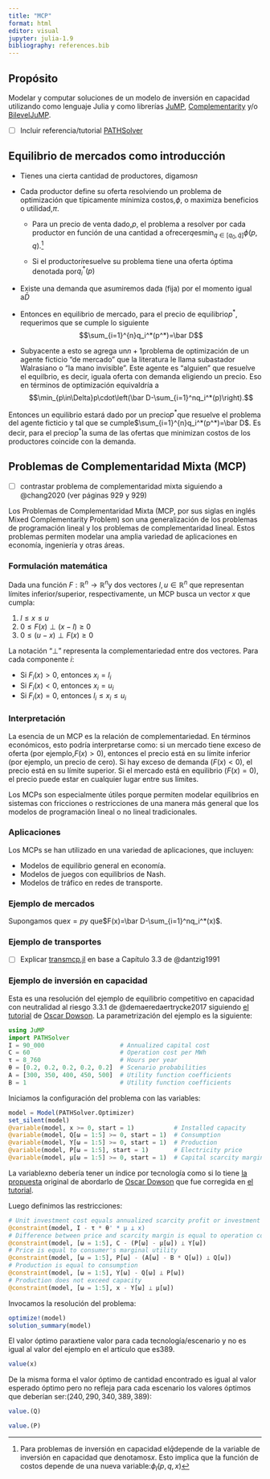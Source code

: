```yaml
---
title: "MCP"
format: html
editor: visual
jupyter: julia-1.9
bibliography: references.bib
---
```


## Propósito

Modelar y computar soluciones de un modelo de inversión en capacidad utilizando como lenguaje Julia y como librerías [JuMP](https://github.com/jump-dev/JuMP.jl), [Complementarity](https://github.com/chkwon/Complementarity.jl) y/o [BilevelJuMP](https://github.com/joaquimg/BilevelJuMP.jl).

-   [ ] Incluir referencia/tutorial [PATHSolver](https://github.com/chkwon/PATHSolver.jl)

## Equilibrio de mercados como introducción

-   Tienes una cierta cantidad de productores, digamos$n$

-   Cada productor define su oferta resolviendo un problema de optimización que típicamente mínimiza costos,$\phi$, o maximiza beneficios o utilidad,$\pi$.

    -   Para un precio de venta dado,$p$, el problema a resolver por cada productor en función de una cantidad a ofrecer$q$es$\min_{q\in[q_0,\bar q]}\phi(p,q)$.[^1]

    -   Si el productor$i$resuelve su problema tiene una oferta óptima denotada por$q_i^*(p)$

-   Existe una demanda que asumiremos dada (fija) por el momento igual a$\bar D$

-   Entonces en equilibrio de mercado, para el precio de equilibrio$p^*$, requerimos que se cumple lo siguiente$$\sum_{i=1}^{n}q_i^*(p^*)=\bar D$$

-   Subyacente a esto se agrega un$n+1$problema de optimización de un agente ficticio "de mercado" que la literatura le llama subastador Walrasiano o "la mano invisible". Este agente es "alguien" que resuelve el equilbrio, es decir, iguala oferta con demanda eligiendo un precio. Eso en términos de optimización equivaldría a$$\min_{p\in\Delta}p\cdot\left(\bar D-\sum_{i=1}^nq_i^*(p)\right).$$

[^1]: Para problemas de inversión en capacidad el$\bar q$depende de la variable de inversión en capacidad que denotamos$x$. Esto implica que la función de costos depende de una nueva variable:$\phi_I(p,q,x)$

Entonces un equilibrio estará dado por un precio$p^*$que resuelve el problema del agente ficticio y tal que se cumple$\sum_{i=1}^{n}q_i^*(p^*)=\bar D$. Es decir, para el precio$p^*$la suma de las ofertas que minimizan costos de los productores coincide con la demanda.

## Problemas de Complementaridad Mixta (MCP)


-   [ ] contrastar problema de complementaridad mixta siguiendo a @chang2020 (ver páginas 929 y 929)

Los Problemas de Complementaridad Mixta (MCP, por sus siglas en inglés Mixed Complementarity Problem) son una generalización de los problemas de programación lineal y los problemas de complementaridad lineal. Estos problemas permiten modelar una amplia variedad de aplicaciones en economía, ingeniería y otras áreas.

### Formulación matemática

Dada una función $F: \mathbb{R}^n \to \mathbb{R}^n$y dos vectores $l, u \in \mathbb{R}^n$ que representan límites inferior/superior, respectivamente, un MCP busca un vector $x$ que cumpla:

1. $l \leq x \leq u$
2. $0 \leq F(x) \perp (x - l) \geq 0$
3. $0 \leq (u - x) \perp F(x) \geq 0$

La notación "⊥" representa la complementariedad entre dos vectores. Para cada componente $i$:

- Si $F_i(x) > 0$, entonces $x_i = l_i$
- Si $F_i(x) < 0$, entonces $x_i = u_i$
- Si $F_i(x) = 0$, entonces $l_i \leq x_i \leq u_i$

### Interpretación

La esencia de un MCP es la relación de complementariedad. En términos económicos, esto podría interpretarse como: si un mercado tiene exceso de oferta (por ejemplo,$F(x) > 0$), entonces el precio está en su límite inferior (por ejemplo, un precio de cero). Si hay exceso de demanda ($F(x) < 0$), el precio está en su límite superior. Si el mercado está en equilibrio ($F(x) = 0$), el precio puede estar en cualquier lugar entre sus límites.

Los MCPs son especialmente útiles porque permiten modelar equilibrios en sistemas con fricciones o restricciones de una manera más general que los modelos de programación lineal o no lineal tradicionales.

### Aplicaciones

Los MCPs se han utilizado en una variedad de aplicaciones, que incluyen:

- Modelos de equilibrio general en economía.
- Modelos de juegos con equilibrios de Nash.
- Modelos de tráfico en redes de transporte.


### Ejemplo de mercados

Supongamos que$x=p$y que$F(x)=\bar D-\sum_{i=1}^nq_i^*(x)$.

### Ejemplo de transportes

-   [ ] Explicar [transmcp.jl](https://github.com/chkwon/Complementarity.jl/blob/master/examples/mcp/transmcp.jl) en base a Capítulo 3.3 de @dantzig1991

### Ejemplo de inversión en capacidad

Esta es una resolución del ejemplo de equilibrio competitivo en capacidad con neutralidad al riesgo 3.3.1 de @demaeredaertrycke2017 siguiendo [el tutorial](https://jump.dev/JuMP.jl/stable/tutorials/nonlinear/complementarity/#Electricity-consumption) de [Oscar Dowson](https://github.com/odow). La parametrización del ejemplo es la siguiente:

```julia
using JuMP
import PATHSolver
I = 90_000                     # Annualized capital cost
C = 60                         # Operation cost per MWh
τ = 8_760                      # Hours per year
θ = [0.2, 0.2, 0.2, 0.2, 0.2]  # Scenario probabilities
A = [300, 350, 400, 450, 500]  # Utility function coefficients
B = 1                          # Utility function coefficients
```

Iniciamos la configuración del problema con las variables:

```julia
model = Model(PATHSolver.Optimizer)
set_silent(model)
@variable(model, x >= 0, start = 1)           # Installed capacity
@variable(model, Q[ω = 1:5] >= 0, start = 1)  # Consumption
@variable(model, Y[ω = 1:5] >= 0, start = 1)  # Production
@variable(model, P[ω = 1:5], start = 1)       # Electricity price
@variable(model, μ[ω = 1:5] >= 0, start = 1)  # Capital scarcity margin
```

La variable$x$no debería tener un índice por tecnología como si lo tiene [la propuesta](https://discourse.julialang.org/t/complementarity-jl-whit-path/103081/7) original de abordarlo de [Oscar Dowson](https://github.com/odow) que fue corregida en [el tutorial](https://jump.dev/JuMP.jl/stable/tutorials/nonlinear/complementarity/#Electricity-consumption).

Luego definimos las restricciones:

```julia
# Unit investment cost equals annualized scarcity profit or investment is 0
@constraint(model, I - τ * θ' * μ ⟂ x)
# Difference between price and scarcity margin is equal to operation cost
@constraint(model, [ω = 1:5], C - (P[ω] - μ[ω]) ⟂ Y[ω])
# Price is equal to consumer's marginal utility
@constraint(model, [ω = 1:5], P[ω] - (A[ω] - B * Q[ω]) ⟂ Q[ω])
# Production is equal to consumption
@constraint(model, [ω = 1:5], Y[ω] - Q[ω] ⟂ P[ω])
# Production does not exceed capacity
@constraint(model, [ω = 1:5], x - Y[ω] ⟂ μ[ω])
```

Invocamos la resolución del problema:

```julia
optimize!(model)
solution_summary(model)
```

El valor óptimo para$x$tiene valor para cada tecnología/escenario y no es igual al valor del ejemplo en el artículo que es$389$.

```julia
value(x)
```

De la misma forma el valor óptimo de cantidad encontrado es igual al valor esperado óptimo pero no refleja para cada escenario los valores óptimos que deberían ser:$(240,290,340,389,389)$:

```julia
value.(Q)
```

```julia
value.(P)
```
